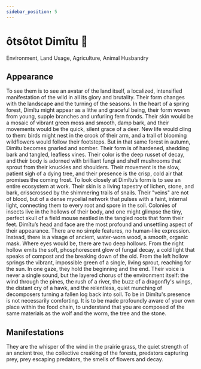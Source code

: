 ```yaml
---
sidebar_position: 5
---
```



# ôtsôtot Dimîtu 🌱

Environment, Land Usage, Agriculture, Animal Husbandry

## Appearance

To see them is to see an avatar of the land itself, a localized, intensified
manifestation of the wild in all its glory and brutality. Their form changes
with the landscape and the turning of the seasons. In the heart of a spring
forest, Dimîtu might appear as a lithe and graceful being, their form woven from
young, supple branches and unfurling fern fronds. Their skin would be a mosaic
of vibrant green moss and smooth, damp bark, and their movements would be the
quick, silent grace of a deer. New life would cling to them: birds might nest in
the crook of their arm, and a trail of blooming wildflowers would follow their
footsteps. But in that same forest in autumn, Dimîtu becomes gnarled and somber.
Their form is of hardened, shedding bark and tangled, leafless vines. Their
color is the deep russet of decay, and their body is adorned with brilliant
fungi and shelf mushrooms that sprout from their knuckles and shoulders. Their
movement is the slow, patient sigh of a dying tree, and their presence is the
crisp, cold air that promises the coming frost. To look closely at Dimîtu’s form
is to see an entire ecosystem at work. Their skin is a living tapestry of
lichen, stone, and bark, crisscrossed by the shimmering trails of snails. Their
"veins" are not of blood, but of a dense mycelial network that pulses with a
faint, internal light, connecting them to every root and spore in the soil.
Colonies of insects live in the hollows of their body, and one might glimpse the
tiny, perfect skull of a field mouse nestled in the tangled roots that form
their feet. Dimîtu’s head and face are the most profound and unsettling aspect
of their appearance. There are no simple features, no human-like expression.
Instead, there is a visage of ancient, water-worn wood, a smooth, organic mask.
Where eyes would be, there are two deep hollows. From the right hollow emits the
soft, phosphorescent glow of fungal decay, a cold light that speaks of compost
and the breaking down of the old. From the left hollow springs the vibrant,
impossible green of a single, living sprout, reaching for the sun. In one gaze,
they hold the beginning and the end. Their voice is never a single sound, but
the layered chorus of the environment itself: the wind through the pines, the
rush of a river, the buzz of a dragonfly's wings, the distant cry of a hawk, and
the relentless, quiet munching of decomposers turning a fallen log back into
soil. To be in Dimîtu's presence is not necessarily comforting. It is to be made
profoundly aware of your own place within the food chain, to understand that you
are composed of the same materials as the wolf and the worm, the tree and the
stone.

## Manifestations

They are the whisper of the wind in the prairie grass, the quiet strength of an
ancient tree, the collective creaking of the forests, predators capturing prey,
prey escaping predators, the smells of flowers and decay.

<HisyeoTooltip />